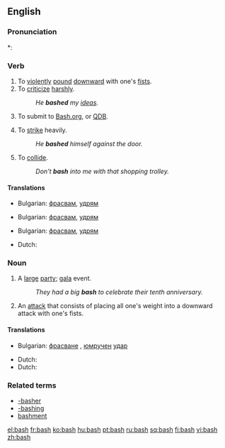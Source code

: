 ==English==

===Pronunciation===
*: {{rhymes|æʃ}}

===Verb===
{{en-verb|bash|es}}

# To [[violent]]ly [[pound]] [[downward]] with one's [[fist]]s.
# To [[criticize]] [[harsh]]ly.
#: ''He '''bashed''' my [[idea]]s.''
# {{context|Internet colloq.}} To submit to [http://bash.org Bash.org], or [http://qdb.us/ QDB].
# To [[strike]] heavily.
#: ''He '''bashed''' himself against the door.''
# To [[collide]].
#: ''Don't '''bash''' into me with that shopping trolley.''

====Translations====
{{trans-top|pound}} 
* Bulgarian: [[фрасвам]], [[удрям]]
{{trans-mid}} 
{{trans-bottom}}
{{trans-top|criticize}} 
* Bulgarian: [[фрасвам]], [[удрям]]
{{trans-mid}} 
{{trans-bottom}}
{{trans-top|to collide}} 
* Bulgarian: [[фрасвам]], [[удрям]]
{{trans-mid}} 
* Dutch: {{t|nl|kritiseren}}
{{trans-bottom}}

===Noun===
{{en-noun|es}}

# A [[large]] [[party]]; [[gala]] event.
#: ''They had a big '''bash''' to celebrate their tenth anniversary.''
# An [[attack]] that consists of placing all one's weight into a downward attack with one's fists.

====Translations====
{{trans-top|gala}} 
* Bulgarian: [[фрасване]] {{n}}, [[юмрук|юмручен]] [[удар]] {{m}}
{{trans-mid}} 
* Dutch: {{t|nl|gala bal|n}}
* Dutch: {{t|nl|botsen}}
{{trans-bottom}}

===Related terms===
* [[-basher]]
* [[-bashing]]
* [[bashment]]

[[el:bash]]
[[fr:bash]]
[[ko:bash]]
[[hu:bash]]
[[pt:bash]]
[[ru:bash]]
[[sq:bash]]
[[fi:bash]]
[[vi:bash]]
[[zh:bash]]